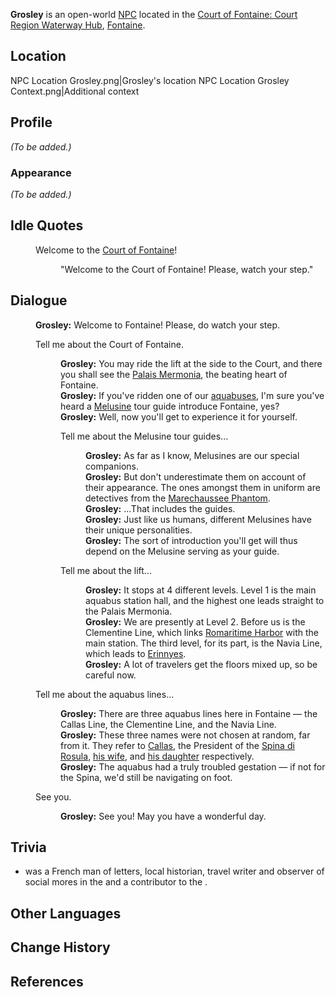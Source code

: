 {{Meta
<!-- Remove this template after adding the missing info -->
|missing_NPC_profile  = yes
}}
{{Character Infobox
|type             = Open-World NPC
|image            = NPC Grosley.png
|realname         = <!-- Optional, if different from in-game name -->
|deceased         = <!-- Past (for deceased prior to events of the game) or free response -->
|region           = Fontaine
|location         = Fontaine
|affiliation       = 
|title            = Aquabus Guide

|ancestry         = <!-- Clan/family -->
|father           = 
|mother           = 
|spouse           = 
|sibling          = 
|child            = 
|relative         = 

|voiceEN          = 
|voiceCN          = 
|voiceJP          = 
|voiceKR          = 
|dialoguereward   = 
}}
'''Grosley''' is an open-world [[NPC]] located in the [[Court of Fontaine: Court Region Waterway Hub]], [[Fontaine]].

==Location==
<gallery>
NPC Location Grosley.png|Grosley's location
NPC Location Grosley Context.png|Additional context
</gallery>

==Profile==
''(To be added.)''

===Appearance===
''(To be added.)''
<!--
==Quests and Events==
{{Quests and Events}}
-->
==Idle Quotes==
{{Dialogue Start}}
: {{DIcon|Idle}} Welcome to the [[Court of Fontaine]]!
:: {{A|VO Grosley 01.ogg}} "Welcome to the Court of Fontaine! Please, watch your step."
{{Dialogue End}}

==Dialogue==
{{Dialogue Start}}
:'''Grosley:''' Welcome to Fontaine! Please, do watch your step.
:{{DIcon}} Tell me about the Court of Fontaine.
::'''Grosley:''' You may ride the lift at the side to the Court, and there you shall see the [[Palais Mermonia]], the beating heart of Fontaine.
::'''Grosley:''' If you've ridden one of our [[aquabus]]es, I'm sure you've heard a [[Melusine]] tour guide introduce Fontaine, yes?
::'''Grosley:''' Well, now you'll get to experience it for yourself.
::{{DIcon}} Tell me about the Melusine tour guides...
:::'''Grosley:''' As far as I know, Melusines are our special companions.
:::'''Grosley:''' But don't underestimate them on account of their appearance. The ones amongst them in uniform are detectives from the [[Marechaussee Phantom]].
:::'''Grosley:''' ...That includes the guides.
:::'''Grosley:''' Just like us humans, different Melusines have their unique personalities.
:::'''Grosley:''' The sort of introduction you'll get will thus depend on the Melusine serving as your guide.
::{{DIcon}} Tell me about the lift...
:::'''Grosley:''' It stops at 4 different levels. Level 1 is the main aquabus station hall, and the highest one leads straight to the Palais Mermonia.
:::'''Grosley:''' We are presently at Level 2. Before us is the Clementine Line, which links [[Romaritime Harbor]] with the main station. The third level, for its part, is the Navia Line, which leads to [[Erinnyes]].
:::'''Grosley:''' A lot of travelers get the floors mixed up, so be careful now.
:{{DIcon}} Tell me about the aquabus lines...
::'''Grosley:''' There are three aquabus lines here in Fontaine &mdash; the Callas Line, the Clementine Line, and the Navia Line.
::'''Grosley:''' These three names were not chosen at random, far from it. They refer to [[Callas]], the President of the [[Spina di Rosula]], [[Clementine|his wife]], and [[Navia|his daughter]] respectively.
::'''Grosley:''' The aquabus had a truly troubled gestation &mdash; if not for the Spina, we'd still be navigating on foot.
:{{DIcon}} See you.
::'''Grosley:''' See you! May you have a wonderful day.
{{Dialogue End}}
<!--
==Event Dialogue==
===Event Name===
{{Dialogue Start}}
:'''{{subst:PAGENAME}}:'''
{{Dialogue End}}
-->
==Trivia==

* {{W|Pierre-Jean Grosley}} was a French man of letters, local historian, travel writer and observer of social mores in the {{W|Age of Enlightenment}} and a contributor to the {{W|Encyclopédie|Encyclopédie, ou dictionnaire raisonné des sciences, des arts et des métiers}}.

==Other Languages==
{{Other Languages|default_hidden= 1
|en      = Grosley
|zhs     = 格罗斯利
|zhs_rm  = Géluósīlì
|zht     = 格羅斯利
|zht_rm  = Géluósīlì
|ja      = グロスリー
|ja_rm   = Gurosurii
|ko      = 그로즐리
|es      = Grosley
|fr      = Grosley
|ru      = Гросли
|th      = Grosley
|vi      = Grosley
|de      = Grosley
|id      = Grosley
|pt      = Grosley
|tr      = Grosley
|it      = Grosley
}}

==Change History==
{{Change History|4.0}}

==References==
{{Reflist}}